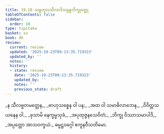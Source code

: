 ```yaml
---
title: 19.10 သမ္ဗဟုလသီလာဒိသမ္ပန္နဘိက္ခုဝတ္ထု
tableOfContents: false
sidebar:
  order: 10
type: tipitaka
basket: su
book: dh
review:
  current: review
  updated: '2025-10-23T09:13:35.719323'
  updated_by: ''
  notes: ''
  history:
  - state: review
    date: '2025-10-23T09:13:35.719323'
    updated_by: ''
    notes: ''
    previous_state: draft
---
```



<ReviewStatus review={frontmatter.review} showDetails={true} />

<HypothesisAnnotation frontmatter={frontmatter} />

<DynamicBreadcrumb />

<Division number="271" book="dh" e="ch" v="18" p="52">

<Paragraph number="292" type="verses" book="dh">
_န သီလဗ္ဗတမတ္တေန,_  
_ဗာဟုသစ္စေန ဝါ ပန;_  
_အထ ဝါ သမာဓိလာဘေန,_  
_ဝိဝိတ္တသယနေန ဝါ._  

</Paragraph>

</Division>
<Division number="272" book="dh" e="ch" v="18" p="52">

<Paragraph number="293" type="verses" book="dh">
_ဖုသာမိ နေက္ခမ္မသုခံ,_  
_အပုထုဇ္ဇနသေဝိတံ;_  
_ဘိက္ခု ဝိဿာသမာပါဒိ,_  
_အပ္ပတ္တော အာသဝက္ခယံ._  


</Paragraph>
</Division>

<Paragraph number="294" type="center" book="dh">
ဓမ္မဋ္ဌဝဂ္ဂေါ ဧကူနဝီသတိမော.
</Paragraph>